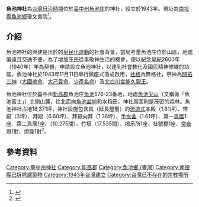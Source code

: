 {{coord|23.895137|N|120.935422|E|scale:10000|display=title}}
{{NoteTA|zh:庄;zh-hant:庄
}}
{{日本神社
|name=魚池神社
|nihongo=魚池神社
|hiragana=ぎょちじんじゃ
|romaji=Gyochi jinjya
|location={{TWN-JPN}}[[臺中州|臺中州]][[新高郡|新高郡]][[魚池庄|魚池庄]]魚池576-23番地
|god=[[北白川宮能久親王|北白川宮能久親王]]、[[開拓三神|開拓三神]]（[[大國魂命|大國魂命]]、[[大己貴命|大己貴命]]、[[少彥名命|少彥名命]]）
|type=無格社
|open_year=昭和十八年（1943年）
|close_year=不明
|cere_date=12月15日
}}
'''魚池神社'''為[[台灣日治時期|台灣日治時期]]位於[[臺中州|臺中州]][[魚池庄|魚池庄]]的神社，設立於1943年。現址為[[南投縣|南投縣]][[魚池鄉_(台灣)|魚池鄉]]瓊文書院<ref>{{Cite web|title=魚池神社|url=https://blog.xuite.net/richard.tw/twblog/108266477-%E9%AD%9A%E6%B1%A0%E7%A5%9E%E7%A4%BE%282008.9.10+%26+2009.1.27%29|accessdate=|author=神社殘跡|date=2008-09-13|format=|publisher=|language=}}</ref>。

== 介紹 ==
魚池神社的興建是出於的[[皇民化運動|皇民化運動]]的社會背景，當局考量魚池庄位於山區，地處偏遠且交通不便，為了增加庄民從事敬神生活的機會，便以紀念[[皇纪|皇紀]]2600年（1940年）年為契機，申請設立魚池神社，以達到社會教化及國民精神修練的功能。魚池神社於1943年11月11日舉行鎮座式落成啟用，[[社格|社格]]為無格社，祭神為[[開拓三神|開拓三神]]（[[大國魂命|大國魂命]]、[[大己貴命|大己貴命]]、[[少彥名命|少彥名命]]）及[[北白川宮能久親王|北白川宮能久親王]]。

魚池神社位於臺中州[[新高郡|新高郡]]魚池庄[[魚池_(大字)|魚池]]576-23番地，地處[[魚池尖山|魚池尖山]]（又稱做「魚池富士」）北側山麓，往北面向[[埔里盆地群#魚池盆地|魚池盆地]]和水稻田，神社周圍則是茂密的森林。魚池神社占地18,371坪，神社設施包含具{{link-jp|向拜|向拝}}（延長屋簷）的[[流造|流造式]]本殿（1.61坪）、幣殿（3坪）、拜殿（6.60坪）、拜殿向拜（1.36坪）、[[手水舍|手水舍]]（1.61坪）、第一[[鳥居|鳥居]]1座、第二鳥居1座、{{link-jp|玉垣|玉垣}}（10.275間）、竹垣（17.535間）、揭示所1座、社號標1座、[[长明灯|常夜燈]]1對、燈籠1對<ref>{{Cite journal|title=竹南、魚池兩神社創立許可さる|author=臺灣神職會|url=|journal=敬慎|issue=|doi=|others=|year=不明|volume=|page=|pmid=}}</ref>。

== 參考資料 ==
<references />
[[Category:臺中州神社|Category:臺中州神社]]
[[Category:能高郡|Category:能高郡]]
[[Category:魚池鄉_(臺灣)|Category:魚池鄉 (臺灣)]]
[[Category:南投縣已拆除建築物|Category:南投縣已拆除建築物]]
[[Category:1943年台灣建立|Category:1943年台灣建立]]
[[Category:台灣已不存在的宗教場所|Category:台灣已不存在的宗教場所]]